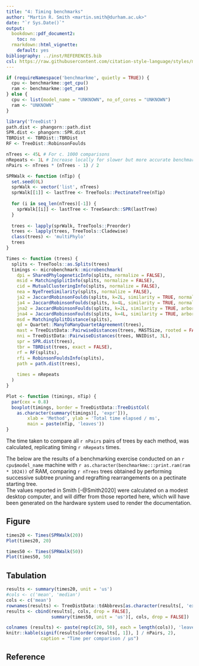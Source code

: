 ```yaml
---
title: "4: Timing benchmarks"
author: "Martin R. Smith <martin.smith@durham.ac.uk>"
date: "`r Sys.Date()`"
output: 
  bookdown::pdf_document2:
    toc: no
  rmarkdown::html_vignette:
    default: yes
bibliography: ../inst/REFERENCES.bib
csl: https://raw.githubusercontent.com/citation-style-language/styles/master/apa-old-doi-prefix.csl
---
```


```r
if (requireNamespace('benchmarkme', quietly = TRUE)) {
  cpu <- benchmarkme::get_cpu()
  ram <- benchmarkme::get_ram()
} else {
  cpu <- list(model_name = "UNKNOWN", no_of_cores = "UNKNOWN")
  ram <- "UNKNOWN"
}
```


```r
library('TreeDist')
path.dist <- phangorn::path.dist
SPR.dist <- phangorn::SPR.dist
TBRDist <- TBRDist::TBRDist
RF <- TreeDist::RobinsonFoulds

nTrees <- 45L # For c. 1000 comparisons
nRepeats <- 1L # Increase locally for slower but more accurate benchmarking
nPairs <- nTrees * (nTrees - 1) / 2

SPRWalk <- function (nTip) {
  set.seed(0L)
  sprWalk <- vector('list', nTrees)
  sprWalk[[1]] <- lastTree <- TreeTools::PectinateTree(nTip)
  
  for (i in seq_len(nTrees)[-1]) {
    sprWalk[[i]] <- lastTree <- TreeSearch::SPR(lastTree)
  }
  
  trees <- lapply(sprWalk, TreeTools::Preorder)
  trees <- lapply(trees, TreeTools::Cladewise)
  class(trees) <- 'multiPhylo'
  trees
}

Times <- function (trees) {
  splits <- TreeTools::as.Splits(trees)
  timings <- microbenchmark::microbenchmark(
    dpi = SharedPhylogeneticInfo(splits, normalize = FALSE),
    msid = MatchingSplitInfo(splits, normalize = FALSE),
    cid = MutualClusteringInfo(splits, normalize = FALSE),
    nea = NyeTreeSimilarity(splits, normalize = FALSE),
    ja2 = JaccardRobinsonFoulds(splits, k=2L, similarity = TRUE, normalize = FALSE),
    ja4 = JaccardRobinsonFoulds(splits, k=4L, similarity = TRUE, normalize = FALSE),
    jna2 = JaccardRobinsonFoulds(splits, k=2L, similarity = TRUE, arboreal = FALSE, normalize = FALSE),
    jna4 = JaccardRobinsonFoulds(splits, k=4L, similarity = TRUE, arboreal = FALSE, normalize = FALSE),
    msd = MatchingSplitDistance(splits),
    qd = Quartet::ManyToManyQuartetAgreement(trees),
    mast = TreeDistData::PairwiseDistances(trees, MASTSize, rooted = FALSE),
    nni = TreeDistData::PairwiseDistances(trees, NNIDist, 3L),
    spr = SPR.dist(trees),
    tbr = TBRDist(trees, exact = FALSE),
    rf = RF(splits),
    rfi = RobinsonFouldsInfo(splits),
    path = path.dist(trees),
    
    times = nRepeats
  )
}

Plot <- function (timings, nTip) {
  par(cex = 0.8)
  boxplot(timings, border = TreeDistData::TreeDistCol(
    as.character(summary(timings)[, 'expr'])),
        xlab = 'Method', ylab = 'Total time elapsed / ms',
        main = paste(nTip, 'leaves'))
}

```

The time taken to compare all `r nPairs` pairs of trees by each method, 
was calculated, replicating timing `r nRepeats` times.

The below are the results of a benchmarking exercise conducted on an
`r cpu$model_name` machine with
<!--`r cpu$no_of_cores` cores and-->
`r as.character(benchmarkme:::print.ram(ram * 1024))` of RAM,
comparing `r nTrees` trees obtained by performing successive subtree pruning and
regrafting rearrangements on a pectinate starting tree.  
The values reported in Smith [-@Smith2020] were calculated on a modest desktop computer,
and will differ from those reported here, which will have been generated on
the hardware system used to render the documentation.

## Figure

```r
times20 <- Times(SPRWalk(20))
Plot(times20, 20)
```

```r
times50 <- Times(SPRWalk(50))
Plot(times50, 50)
```

## Tabulation

```r
results <- summary(times20, unit = 'us')
#cols <- c('mean', 'median')
cols <- c('mean')
rownames(results) <- TreeDistData::tdAbbrevs[as.character(results[, 'expr'])]
results <- cbind(results[, cols, drop = FALSE],
                 summary(times50, unit = 'us')[, cols, drop = FALSE])

colnames (results) <- paste(rep(c(20, 50), each = length(cols)), 'leaves,', cols)
knitr::kable(signif(results[order(results[, 1]), ] / nPairs, 2),
             caption = "Time per comparison / µs")
```

## Reference
